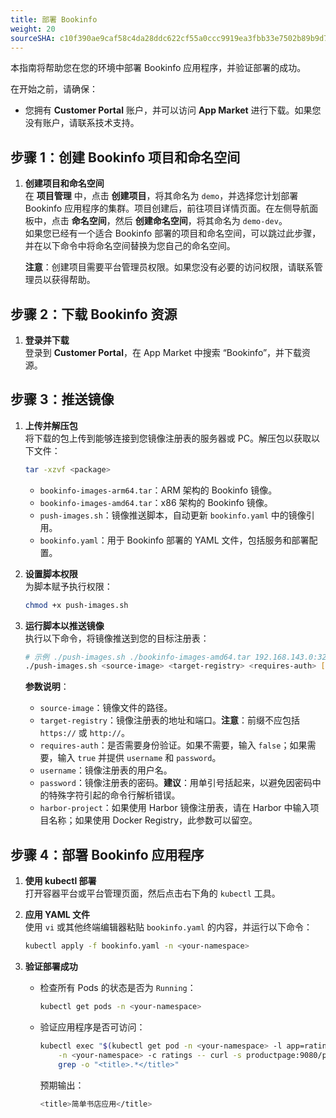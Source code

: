 ```yaml
---
title: 部署 Bookinfo
weight: 20
sourceSHA: c10f390ae9caf58c4da28ddc622cf55a0ccc9919ea3fbb33e7502b89b9d77fd8
---
```


本指南将帮助您在您的环境中部署 Bookinfo 应用程序，并验证部署的成功。

在开始之前，请确保：

- 您拥有 **Customer Portal** 账户，并可以访问 **App Market** 进行下载。如果您没有账户，请联系技术支持。

## 步骤 1：创建 Bookinfo 项目和命名空间

1. **创建项目和命名空间**\
   在 **项目管理** 中，点击 **创建项目**，将其命名为 `demo`，并选择您计划部署 Bookinfo 应用程序的集群。项目创建后，前往项目详情页面。在左侧导航面板中，点击 **命名空间**，然后 **创建命名空间**，将其命名为 `demo-dev`。\
   如果您已经有一个适合 Bookinfo 部署的项目和命名空间，可以跳过此步骤，并在以下命令中将命名空间替换为您自己的命名空间。

   **注意**：创建项目需要平台管理员权限。如果您没有必要的访问权限，请联系管理员以获得帮助。

## 步骤 2：下载 Bookinfo 资源

1. **登录并下载**\
   登录到 **Customer Portal**，在 App Market 中搜索 “Bookinfo”，并下载资源。

## 步骤 3：推送镜像

1. **上传并解压包**\
   将下载的包上传到能够连接到您镜像注册表的服务器或 PC。解压包以获取以下文件：

   ```bash
   tar -xzvf <package>
   ```

   - `bookinfo-images-arm64.tar`：ARM 架构的 Bookinfo 镜像。
   - `bookinfo-images-amd64.tar`：x86 架构的 Bookinfo 镜像。
   - `push-images.sh`：镜像推送脚本，自动更新 `bookinfo.yaml` 中的镜像引用。
   - `bookinfo.yaml`：用于 Bookinfo 部署的 YAML 文件，包括服务和部署配置。

2. **设置脚本权限**\
   为脚本赋予执行权限：

   ```bash
   chmod +x push-images.sh
   ```

3. **运行脚本以推送镜像**\
   执行以下命令，将镜像推送到您的目标注册表：

   ```bash
   # 示例 ./push-images.sh ./bookinfo-images-amd64.tar 192.168.143.0:32767 true admin 'Aa123!@#' bookinfo-demo
   ./push-images.sh <source-image> <target-registry> <requires-auth> [username] [password] [harbor-project]
   ```

   **参数说明**：

   - `source-image`：镜像文件的路径。
   - `target-registry`：镜像注册表的地址和端口。**注意**：前缀不应包括 `https://` 或 `http://`。
   - `requires-auth`：是否需要身份验证。如果不需要，输入 `false`；如果需要，输入 `true` 并提供 `username` 和 `password`。
   - `username`：镜像注册表的用户名。
   - `password`：镜像注册表的密码。**建议**：用单引号括起来，以避免因密码中的特殊字符引起的命令行解析错误。
   - `harbor-project`：如果使用 Harbor 镜像注册表，请在 Harbor 中输入项目名称；如果使用 Docker Registry，此参数可以留空。

## 步骤 4：部署 Bookinfo 应用程序

1. **使用 kubectl 部署**\
   打开容器平台或平台管理页面，然后点击右下角的 `kubectl` 工具。

2. **应用 YAML 文件**\
   使用 `vi` 或其他终端编辑器粘贴 `bookinfo.yaml` 的内容，并运行以下命令：

   ```bash
   kubectl apply -f bookinfo.yaml -n <your-namespace>
   ```

3. **验证部署成功**

   - 检查所有 Pods 的状态是否为 `Running`：

     ```bash
     kubectl get pods -n <your-namespace>
     ```

   - 验证应用程序是否可访问：

     ```bash
     kubectl exec "$(kubectl get pod -n <your-namespace> -l app=ratings -o jsonpath='{.items[0].metadata.name}')" \
         -n <your-namespace> -c ratings -- curl -s productpage:9080/productpage | \
         grep -o "<title>.*</title>"
     ```

     预期输出：

     ```bash
     <title>简单书店应用</title>
     ```
